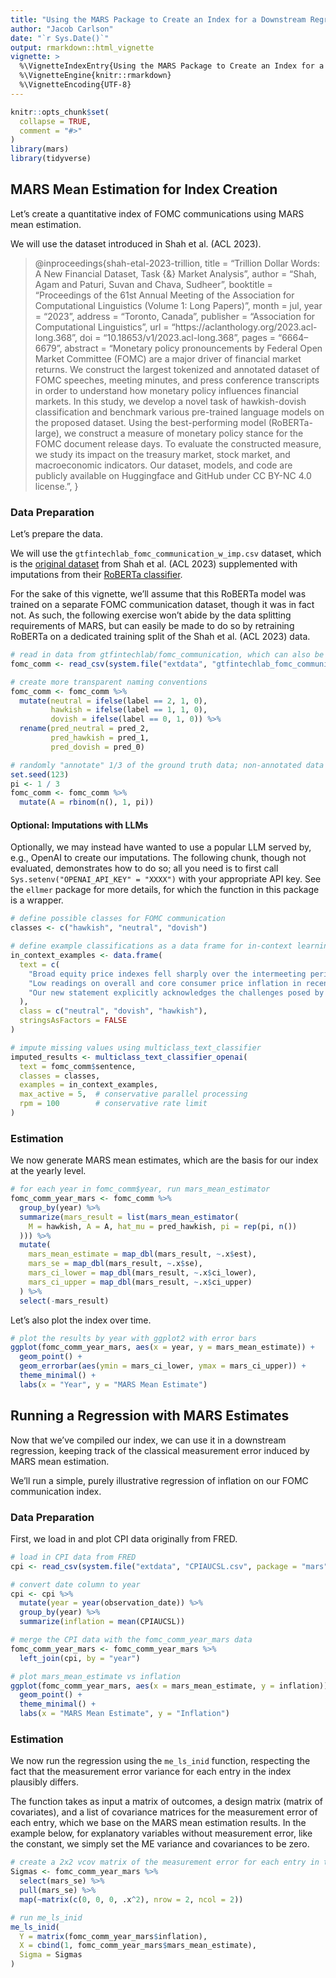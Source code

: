 ```yaml
---
title: "Using the MARS Package to Create an Index for a Downstream Regression"
author: "Jacob Carlson"
date: "`r Sys.Date()`"
output: rmarkdown::html_vignette
vignette: >
  %\VignetteIndexEntry{Using the MARS Package to Create an Index for a Downstream Regression}
  %\VignetteEngine{knitr::rmarkdown}
  %\VignetteEncoding{UTF-8}
---
```


```r
knitr::opts_chunk$set(
  collapse = TRUE,
  comment = "#>"
)
library(mars)
library(tidyverse)
```

## MARS Mean Estimation for Index Creation

Let's create a quantitative index of FOMC communications using MARS mean estimation.

We will use the dataset introduced in Shah et al. (ACL 2023).

> @inproceedings{shah-etal-2023-trillion,
>     title = "Trillion Dollar Words: A New Financial Dataset, Task {\&} Market Analysis",
>     author = "Shah, Agam  and
>       Paturi, Suvan  and
>       Chava, Sudheer",
>     booktitle = "Proceedings of the 61st Annual Meeting of the Association for Computational Linguistics (Volume 1: Long Papers)",
>     month = jul,
>     year = "2023",
>     address = "Toronto, Canada",
>     publisher = "Association for Computational Linguistics",
>     url = "https://aclanthology.org/2023.acl-long.368",
>     doi = "10.18653/v1/2023.acl-long.368",
>     pages = "6664--6679",
>     abstract = "Monetary policy pronouncements by Federal Open Market Committee (FOMC) are a major driver of financial market returns. We construct the largest tokenized and annotated dataset of FOMC speeches, meeting minutes, and press conference transcripts in order to understand how monetary policy influences financial markets. In this study, we develop a novel task of hawkish-dovish classification and benchmark various pre-trained language models on the proposed dataset. Using the best-performing model (RoBERTa-large), we construct a measure of monetary policy stance for the FOMC document release days. To evaluate the constructed measure, we study its impact on the treasury market, stock market, and macroeconomic indicators. Our dataset, models, and code are publicly available on Huggingface and GitHub under CC BY-NC 4.0 license.",
> }

### Data Preparation

Let's prepare the data. 

We will use the `gtfintechlab_fomc_communication_w_imp.csv` dataset, which is the [original dataset](https://huggingface.co/datasets/gtfintechlab/fomc_communication)
from Shah et al. (ACL 2023) supplemented with imputations from their [RoBERTa classifier](https://huggingface.co/gtfintechlab/FOMC-RoBERTa).

For the sake of this vignette, we'll assume that this RoBERTa model was trained on a separate FOMC
communication dataset, though it was in fact not. As such, the following exercise won't abide by the
data splitting requirements of MARS, but can easily be made to do so by retraining RoBERTa on a 
dedicated training split of the Shah et al. (ACL 2023) data.

```r
# read in data from gtfintechlab/fomc_communication, which can also be found on Hugging Face
fomc_comm <- read_csv(system.file("extdata", "gtfintechlab_fomc_communication_w_imp.csv", package = "mars"))

# create more transparent naming conventions
fomc_comm <- fomc_comm %>%
  mutate(neutral = ifelse(label == 2, 1, 0),
         hawkish = ifelse(label == 1, 1, 0),
         dovish = ifelse(label == 0, 1, 0)) %>%
  rename(pred_neutral = pred_2,
         pred_hawkish = pred_1,
         pred_dovish = pred_0)

# randomly "annotate" 1/3 of the ground truth data; non-annotated data (A=0) is treated as missing
set.seed(123)
pi <- 1 / 3
fomc_comm <- fomc_comm %>%
  mutate(A = rbinom(n(), 1, pi))
```

#### Optional: Imputations with LLMs

Optionally, we may instead have wanted to use a popular LLM served by, e.g., OpenAI to create our 
imputations. The following chunk, though not evaluated, demonstrates how to do so; all you need is
to first call `Sys.setenv("OPENAI_API_KEY" = "XXXX")` with your appropriate API key. See the
 `ellmer` package for more details, for which the function in this package is a wrapper.

```r
# define possible classes for FOMC communication
classes <- c("hawkish", "neutral", "dovish")

# define example classifications as a data frame for in-context learning
in_context_examples <- data.frame(
  text = c(
    "Broad equity price indexes fell sharply over the intermeeting period on net.",
    "Low readings on overall and core consumer price inflation in recent months, as well as the weakened economic outlook, kept near-term inflation expectations reported in surveys well below their high levels in mid-2008.",
    "Our new statement explicitly acknowledges the challenges posed by the proximity of interest rates to the effective lower bound."
  ),
  class = c("neutral", "dovish", "hawkish"),
  stringsAsFactors = FALSE
)

# impute missing values using multiclass_text_classifier
imputed_results <- multiclass_text_classifier_openai(
  text = fomc_comm$sentence,
  classes = classes,
  examples = in_context_examples,
  max_active = 5,  # conservative parallel processing
  rpm = 100        # conservative rate limit
)
```

### Estimation

We now generate MARS mean estimates, which are the basis for our index at the yearly level.

```r
# for each year in fomc_comm$year, run mars_mean_estimator
fomc_comm_year_mars <- fomc_comm %>%
  group_by(year) %>%
  summarize(mars_result = list(mars_mean_estimator(
    M = hawkish, A = A, hat_mu = pred_hawkish, pi = rep(pi, n())
  ))) %>%
  mutate(
    mars_mean_estimate = map_dbl(mars_result, ~.x$est),
    mars_se = map_dbl(mars_result, ~.x$se),
    mars_ci_lower = map_dbl(mars_result, ~.x$ci_lower),
    mars_ci_upper = map_dbl(mars_result, ~.x$ci_upper)
  ) %>%
  select(-mars_result)
```

Let's also plot the index over time.

```r
# plot the results by year with ggplot2 with error bars
ggplot(fomc_comm_year_mars, aes(x = year, y = mars_mean_estimate)) +
  geom_point() +
  geom_errorbar(aes(ymin = mars_ci_lower, ymax = mars_ci_upper)) +
  theme_minimal() +
  labs(x = "Year", y = "MARS Mean Estimate")
```

## Running a Regression with MARS Estimates

Now that we've compiled our index, we can use it in a downstream regression, keeping track of the
classical measurement error induced by MARS mean estimation.

We'll run a simple, purely illustrative regression of inflation on our FOMC communication index.

### Data Preparation

First, we load in and plot CPI data originally from FRED.

```r
# load in CPI data from FRED
cpi <- read_csv(system.file("extdata", "CPIAUCSL.csv", package = "mars"))

# convert date column to year
cpi <- cpi %>%
  mutate(year = year(observation_date)) %>%
  group_by(year) %>%
  summarize(inflation = mean(CPIAUCSL))

# merge the CPI data with the fomc_comm_year_mars data
fomc_comm_year_mars <- fomc_comm_year_mars %>%
  left_join(cpi, by = "year")

# plot mars_mean_estimate vs inflation
ggplot(fomc_comm_year_mars, aes(x = mars_mean_estimate, y = inflation)) +
  geom_point() +
  theme_minimal() +
  labs(x = "MARS Mean Estimate", y = "Inflation")
```

### Estimation

We now run the regression using the `me_ls_inid` function, respecting the fact that the measurement
error variance for each entry in the index plausibly differs.

The function takes as input a matrix of outcomes, a design matrix (matrix of covariates), and a list
of covariance matrices for the measurement error of each entry, which we base on the MARS mean 
estimation results. In the example below, for explanatory variables without measurement error, like
the constant, we simply set the ME variance and covariances to be zero.

```r
# create a 2x2 vcov matrix of the measurement error for each entry in the index
Sigmas <- fomc_comm_year_mars %>%
  select(mars_se) %>%
  pull(mars_se) %>%
  map(~matrix(c(0, 0, 0, .x^2), nrow = 2, ncol = 2))

# run me_ls_inid
me_ls_inid(
  Y = matrix(fomc_comm_year_mars$inflation),
  X = cbind(1, fomc_comm_year_mars$mars_mean_estimate),
  Sigma = Sigmas
)
```